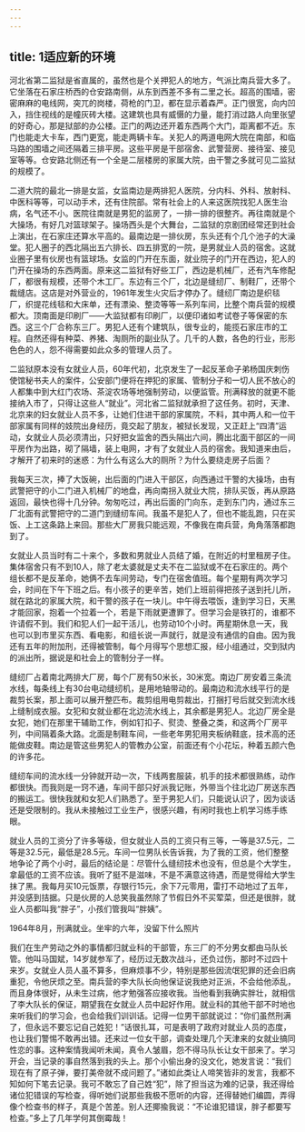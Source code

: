 ```yaml
---
---
---
```

title: 1适应新的环境
---




河北省第二监狱是省直属的，虽然也是个关押犯人的地方，气派比南兵营大多了。它坐落在石家庄桥西的仓安路南侧，从东到西差不多有二里之长。超高的围墙，密密麻麻的电线网，突兀的岗楼，荷枪的门卫，都在显示着森严。正门很宽，向内凹入，挡住视线的是幢灰砖大楼。这建筑也具有威慑的力量，能打消过路人向里张望的好奇心，那是狱部的办公楼。正门的两边还开着东西两个大门，距离都不近。东门也能走大卡车，西门更宽，能走两辆卡车。关犯人的两道电网大院在南部，和临马路的围墙之间还隔着三排平房。这些平房是干部宿舍、武警营房、接待室、接见室等等。仓安路北侧还有一个全是二层楼房的家属大院，由干警之多就可见二监狱的规模了。

二道大院的最北一排是女监，女监南边是两排犯人医院，分内科、外科、放射科、中医科等等，可以动手术，还有住院部。常有社会上的人来这医院找犯人医生治病，名气还不小。医院往南就是男犯的监房了，一排一排的很整齐。再往南就是个大操场，有好几对篮球架子。操场西头是个大舞台，二监狱的京剧团经常还到社会上演出，在石家庄还算水平高的。最南边是一排伙房，东头还有个几个池子的大澡堂。犯人圈子的西北隔出五六排长、四五排宽的一院，是男就业人员的宿舍。这就业圈子里有伙房也有篮球场。女监的门开在东面，就业院子的门开在西边，犯人的门开在操场的东西两面。原来这二监狱有好些工厂，西边是机械厂，还有汽车修配厂，都很有规模，还带个木工厂。东边有三个厂，北边是缝纫厂、制鞋厂，还带个裁缝店。这店是对外营业的，1961年发生火灾后才停办了。缝纫厂南边是织毯厂，织提花线毯和大床单，还有漂染、整烫等等一系列车间，比整个南兵营的规模都大。顶南面是印刷厂——大监狱都有印刷厂，以便印诸如考试卷子等保密的东西。这三个厂合称东三厂。男犯人还有个建筑队，很专业的，能揽石家庄市的工程。自然还得有种菜、养猪、淘厕所的副业队了。几千的人数，各色的行业，形形色色的人，怨不得需要如此众多的管理人员了。

二监狱原本没有女就业人员，60年代初，北京发生了一起反革命子弟杨国庆刺伤使馆秘书夫人的案件，公安部门便将在押犯的家属、管制分子和一切人民不放心的人都集中到大红门农场、茶淀农场等地强制劳动，以便监管。刑满释放的就更不能接纳入市了，只得让这些人“就业”。河北省二监狱就承担了这任务。初时，天津、北京来的妇女就业人员不多，让她们住进干部的家属院，不料，其中两人和一位干部家属有同样的妓院出身经历，竟交起了朋友，被狱长发现，又正赶上“四清”运动，女就业人员必须清出，只好把女监舍的西头隔出六间，腾出北面干部区的一间平房作为出路，砌了隔墙，装上电网，才有了女就业人员的宿舍。我知道来由后，才解开了初来时的迷惑：为什么有这么大的厕所？为什么要绕走房子后面？

我每天三次，捧了大饭碗，出后面的门进入干部区，向西通过干警的大操场，由有武警把守的小二门进入机械厂的地盘，再向南拐入就业大院，排队买饭，再从原路返回，最快也得十几分钟。匆匆吃过，再出后面的门向东，走到东门内，通过东三厂北面有武警把守的二道门到缝纫车间。我虽不是犯人了，但也不能乱跑，只在买饭、上工这条路上来回。那些大厂房我只能远观，不像我在南兵营，角角落落都跑到了。

女就业人员当时有二十来个，多数和男就业人员结了婚，在附近的村里租房子住。集体宿舍只有不到10人，除了老太婆就是丈夫不在二监狱或不在石家庄的。两个组长都不是反革命，她俩不去车间劳动，专门在宿舍值班。每个星期有两次学习会，时间在下午下班之后。有小孩子的更辛苦，她们上班前得把孩子送到托儿所，就在路北的家属大院，和干警的孩子在一块儿。中午得去喂饭，逢到学习日，天黑才能回家，抱着一个拉着一个，若是下雨就更遭罪了。但学习会是铁打的，谁都不许请假不到。我们和犯人们一起干活儿，也劳动10个小时。两星期休息一天，我也可以到市里买东西、看电影，和组长说一声就行，就是没有通信的自由。因为我还有五年的附加刑，还得被管制，每个月得写个思想汇报，经小组通过，交到狱内的派出所，据说是和社会上的管制分子一样。

缝纫厂占着南北两排大厂房，每个厂房有50米长，30米宽。南边厂房安着三条流水线，每条线上有30台电动缝纫机，是用地轴带动的。最南边和流水线平行的是裁剪长案，那上面可以展开整匹布。裁剪组用电剪裁出，打捆打号后就交到流水线上缝制成衣服。女犯和女就业都在北边流水线上，其余都是男犯人。北边厂房全是女犯，她们在那里干辅助工作，例如钉扣子、熨烫、整叠之类，和这两个厂房平列，中间隔着条大路。北面是制鞋车间，一些老年男犯用夹板纳鞋底，技术高的还能做皮鞋。南边是管这些男犯人的管教办公室，前面还有个小花坛，种着五颜六色的许多花。

缝纫车间的流水线一分钟就开动一次，下线两套服装，机手的技术都很熟练，动作都很快。而我则是一窍不通，车间干部只好派我记账，外带当个往北边厂房送东西的搬运工。很快我就和女犯人们熟悉了。至于男犯人们，只能说认识了，因为谈话还是受限制的。我从未接触过工业生产，很感兴趣，有闲时我也上机学习练手练眼。

就业人员的工资分了许多等级，但女就业人员的工资只有三等，一等是37.5元，二等是32.5元，最低是28.5元。车间一位男队长告诉我，为了我的工资，他们整整地争论了两个小时，最后的结论是：尽管什么缝纫技术也没有，但总是个大学生，拿最低的工资不应该。我听了挺不是滋味，不是不满意这待遇，而是觉得给大学生抹了黑。我每月买10元饭票，存银行15元，余下7元零用，雷打不动地过了五年，并没感到拮据。只是伙房的人总笑我虽然除了节假日外不买荤菜，但还是很胖，就业人员都叫我“胖子”，小孩们管我叫“胖姨”。



1964年8月，刑满就业。坐牢的六年，没留下什么照片

我们在生产劳动之外的事情都归就业科的干部管，东三厂的不分男女都由马队长管。他叫马国斌，14岁就参军了，经历过无数次战斗，还负过伤，那时不过四十来岁。女就业人员人虽不算多，但麻烦事不少，特别是那些因流氓犯罪的还会旧病重犯，令他厌烦之至。南兵营的李大队长向他保证说我绝对正派，不会给他添乱，而且身体很好，从未生过病，他才勉强答应接收我。当他看到我确实胖壮，就相信了李大队长的保证，期望我在女就业人员中起好作用。就业科的其他干部不时地也来听我们的学习会，也会给我们训训话。记得一位男干部就说过：“你们虽然刑满了，但永远不要忘记自己姓犯！”话很扎耳，可是表明了政府对就业人员的态度，也让我们警惕不敢再出错。还来过一位女干部，调查处理几个天津来的女就业搞同性恋的事。这种案情我闻听未闻，真令人皱眉，怨不得马队长让女干部来了。学习开会，当记录的事自然落到我的头上。那个小偷出身的没文化，她发言说：“我们现在有了原子弹，要打美帝就不成问题了。”诸如此类让人啼笑皆非的发言，我都不知如何下笔去记录。我可不敢忘了自己姓“犯”，除了担当这为难的记录，我还得给诸位犯错误的写检查，得听她们说那些我极不愿听的内容，还得替她们编圆，弄得像个检查书的样子，真是个苦差。别人还揶揄我说：“不论谁犯错误，胖子都要写检查。”多上了几年学何其倒霉哉！